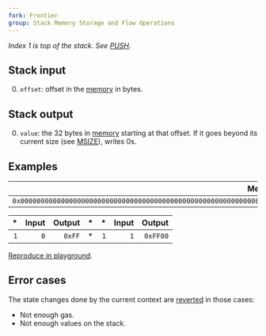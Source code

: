 ```yaml
---
fork: Frontier
group: Stack Memory Storage and Flow Operations
---
```


_Index 1 is top of the stack. See [PUSH](/#60)._

## Stack input

0. `offset`: offset in the [memory](/about#memory) in bytes.

## Stack output

0. `value`: the 32 bytes in [memory](/about#memory) starting at that offset. If it goes beyond its current size (see [MSIZE](/#59)), writes 0s.

## Examples

|                                                               Memory |
| -------------------------------------------------------------------: |
| `0x00000000000000000000000000000000000000000000000000000000000000FF` |

|  \* | Input | Output |  \* |  \* | Input |   Output |
| --: | ----: | -----: | --: | --: | ----: | -------: |
| `1` |   `0` | `0xFF` |  \* | `1` |   `1` | `0xFF00` |

[Reproduce in playground](/playground?unit=Wei&codeType=Mnemonic&code='qPut%20thkstatkin%20memoryg32%200xfffffdFFv0zMSTOREw1v0jw2v1jz'~dddz%5CnwzzqExamplkvg1%20q%2F%2F%20ke%20jzMLOADgzPUSHf~~d00%01dfgjkqvwz~_).

## Error cases

The state changes done by the current context are [reverted](#FD) in those cases:

- Not enough gas.
- Not enough values on the stack.
